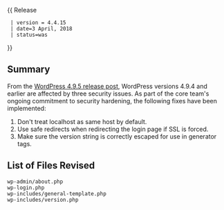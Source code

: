 {{Languages|
{{en|Version_4.4.15}}
{{ja|Version_4.4.15}}
}}
{{ Release
  | version = 4.4.15
  | date=3 April, 2018
  | status=was
}}

== Summary ==
  
From the [https://wordpress.org/news/2018/04/wordpress-4-9-5-security-and-maintenance-release/ WordPress 4.9.5 release post], WordPress versions 4.9.4 and earlier are affected by three security issues. As part of the core team's ongoing commitment to security hardening, the following fixes have been implemented:

<ol>
<li>Don't treat localhost as same host by default.</li>
<li>Use safe redirects when redirecting the login page if SSL is forced.</li>
<li>Make sure the version string is correctly escaped for use in generator tags.</li>
</ol>

== List of Files Revised ==

<pre>
wp-admin/about.php
wp-login.php 
wp-includes/general-template.php 
wp-includes/version.php 
</pre>